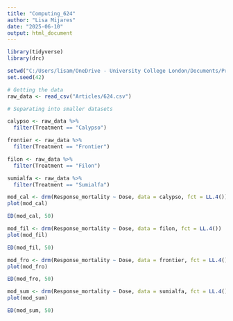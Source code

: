 ```yaml
---
title: "Computing_624"
author: "Lisa Mijares"
date: "2025-06-10"
output: html_document
---
```


```r
library(tidyverse)
library(drc)
```

```r
setwd("C:/Users/lisam/OneDrive - University College London/Documents/Project/4_Full_text")
set.seed(42)
```

```r
# Getting the data 
raw_data <- read_csv("Articles/624.csv")

# Separating into smaller datasets

calypso <- raw_data %>%
  filter(Treatment == "Calypso")

frontier <- raw_data %>%
  filter(Treatment == "Frontier")

filon <- raw_data %>%
  filter(Treatment == "Filon")

sumialfa <- raw_data %>%
  filter(Treatment == "Sumialfa")
```

```r

mod_cal <- drm(Response_mortality ~ Dose, data = calypso, fct = LL.4())
plot(mod_cal)

ED(mod_cal, 50)
```

```r
mod_fil <- drm(Response_mortality ~ Dose, data = filon, fct = LL.4())
plot(mod_fil)

ED(mod_fil, 50)
```

```r
mod_fro <- drm(Response_mortality ~ Dose, data = frontier, fct = LL.4())
plot(mod_fro)

ED(mod_fro, 50)

```

```r
mod_sum <- drm(Response_mortality ~ Dose, data = sumialfa, fct = LL.4())
plot(mod_sum)

ED(mod_sum, 50)
```


